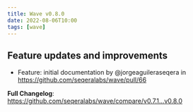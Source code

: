 ```yaml
---
title: Wave v0.8.0
date: 2022-08-06T10:00
tags: [wave]
---
```


## Feature updates and improvements

- Feature: initial documentation by @jorgeaguileraseqera in https://github.com/seqeralabs/wave/pull/66

**Full Changelog**: https://github.com/seqeralabs/wave/compare/v0.7.1...v0.8.0
